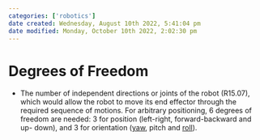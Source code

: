 ```yaml
---
categories: ['robotics']
date created: Wednesday, August 10th 2022, 5:41:04 pm
date modified: Monday, October 10th 2022, 2:02:30 pm
---
```


# Degrees of Freedom
- The number of independent directions or joints of the robot (R15.07), which would allow the robot to move its end effector through the required sequence of motions. For arbitrary positioning, 6 degrees of freedom are needed: 3 for position (left-right, forward-backward and up- down), and 3 for orientation ([yaw](Yaw.qmd), pitch and [roll](Roll.qmd)).



